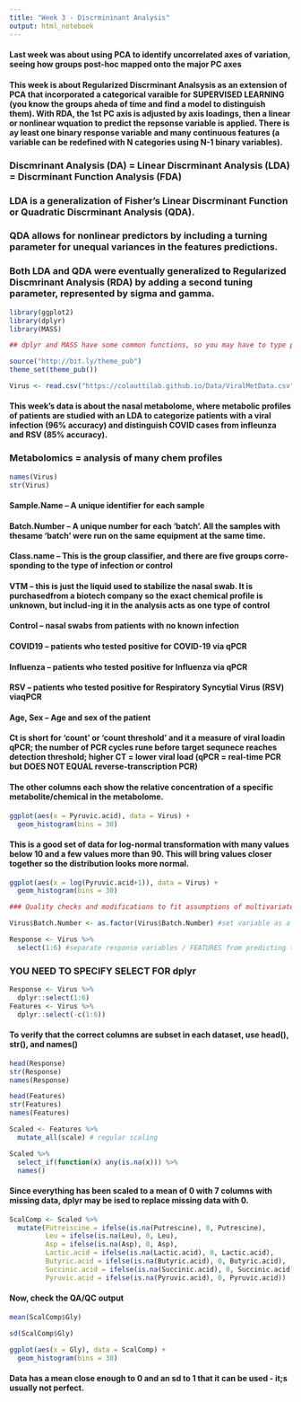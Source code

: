 ```yaml
---
title: "Week 3 - Discrmininant Analysis"
output: html_notebook
---
```


#### Last week was about using PCA to identify uncorrelated axes of variation, seeing how groups post-hoc mapped onto the major PC axes
#### This week is about Regularized Discrminant Analsysis as an extension of PCA that incorporated a categorical varaible for SUPERVISED LEARNING (you know the groups aheda of time and find a model to distinguish them). With RDA, the 1st PC axis is adjusted by axis loadings, then a linear or nonlinear wquation to predict the repsonse variable is applied. There is ay least one binary response variable and many continuous features (a variable can be redefined with N categories using N-1 binary variables).

### Discmrinant Analysis (DA) = Linear Discrminant Analysis (LDA) = Discrminant Function Analysis (FDA)
### LDA is a generalization of Fisher's Linear Discrminant Function or Quadratic Discrminant Analysis (QDA).
### QDA allows for nonlinear predictors by including a turning parameter for unequal variances in the features predictions.
### Both LDA and QDA were eventually generalized to Regularized Discmrinant Analysis (RDA) by adding a second tuning parameter, represented by sigma and gamma.


```r
library(ggplot2)
library(dplyr)
library(MASS)

## dplyr and MASS have some common functions, so you may have to type package name::function()

source("http://bit.ly/theme_pub")
theme_set(theme_pub())

Virus <- read.csv("https://colauttilab.github.io/Data/ViralMetData.csv", header=T)
```


#### This week's data is about the nasal metabolome, where metabolic profiles of patients are studied with an LDA to categorize patients with a viral infection (96% accuracy) and distinguish COVID cases from infleunza and RSV (85% accuracy).
### Metabolomics = analysis of many chem profiles

```r
names(Virus)
str(Virus)
```

#### Sample.Name – A unique identifier for each sample
#### Batch.Number – A unique number for each ‘batch’. All the samples with thesame ‘batch’ were run on the same equipment at the same time. 
#### Class.name – This is the group classifier, and there are five groups corre-sponding to the type of infection or control
#### VTM – this is just the liquid used to stabilize the nasal swab. It is purchasedfrom a biotech company so the exact chemical profile is unknown, but includ-ing it in the analysis acts as one type of control
#### Control – nasal swabs from patients with no known infection
#### COVID19 – patients who tested positive for COVID-19 via qPCR
#### Influenza – patients who tested positive for Influenza via qPCR
#### RSV – patients who tested positive for Respiratory Syncytial Virus (RSV) viaqPCR
#### Age, Sex – Age and sex of the patient
#### Ct is short for ‘count’ or ‘count threshold’ and it a measure of viral loadin qPCR; the number of PCR cycles rune before target sequnece reaches detection threshold; higher CT = lower viral load (qPCR = real-time PCR but DOES NOT EQUAL reverse-transcription PCR)
#### The other columns each show the relative concentration of a specific metabolite/chemical in the metabolome.


```r
ggplot(aes(x = Pyruvic.acid), data = Virus) + 
  geom_histogram(bins = 30)
```


#### This is a good set of data for log-normal transformation with many values below 10 and a few values more than 90. This will bring values closer together so the distribution looks more normal.

```r
ggplot(aes(x = log(Pyruvic.acid+1)), data = Virus) + 
  geom_histogram(bins = 30)
```



```r
### Quality checks and modifications to fit assumptions of multivariate normality

Virus$Batch.Number <- as.factor(Virus$Batch.Number) #set variable as a factor

Response <- Virus %>% 
  select(1:6) #separate response variables / FEATURES from predicting traits
```

### YOU NEED TO SPECIFY SELECT FOR dplyr

```r
Response <- Virus %>%
  dplyr::select(1:6)
Features <- Virus %>%
  dplyr::select(-c(1:6))
```


#### To verify that the correct columns are subset in each dataset, use head(), str(), and names()

```r
head(Response)
str(Response)
names(Response)

head(Features)
str(Features)
names(Features)
```


```r
Scaled <- Features %>%
  mutate_all(scale) # regular scaling
```

```r
Scaled %>%
  select_if(function(x) any(is.na(x))) %>%
  names()
```

#### Since everything has been scaled to a mean of 0 with 7 columns with missing data, dplyr may be ised to replace missing data with 0.

```r
ScalComp <- Scaled %>%
  mutate(Putreiscine = ifelse(is.na(Putrescine), 0, Putrescine),
         Leu = ifelse(is.na(Leu), 0, Leu),
         Asp = ifelse(is.na(Asp), 0, Asp),
         Lactic.acid = ifelse(is.na(Lactic.acid), 0, Lactic.acid),
         Butyric.acid = ifelse(is.na(Butyric.acid), 0, Butyric.acid),
         Succinic.acid = ifelse(is.na(Succinic.acid), 0, Succinic.acid),
         Pyruvic.acid = ifelse(is.na(Pyruvic.acid), 0, Pyruvic.acid))
```


#### Now, check the QA/QC output

```r
mean(ScalComp$Gly)

sd(ScalComp$Gly)

ggplot(aes(x = Gly), data = ScalComp) + 
  geom_histogram(bins = 30)
```

#### Data has a mean close enough to 0 and an sd to 1 that it can be used - it;s usually not perfect.












